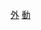 {{Catnav|頁面分類|...|香港電視節目|無綫電視節目|無綫電視動畫}}
{{Catnav|頁面分類|...|無綫電視|無綫電視節目|無綫電視動畫}}
{{Catnav|頁面分類|...|香港電視節目|無綫電視節目|無綫電視外購節目}}
{{Catnav|頁面分類|...|無綫電視|無綫電視節目|無綫電視外購節目}}
{{Catmore|無綫電視外購動畫列表}}

[[Category:無綫電視動畫|外]]
[[Category:無綫電視外購節目|動]]